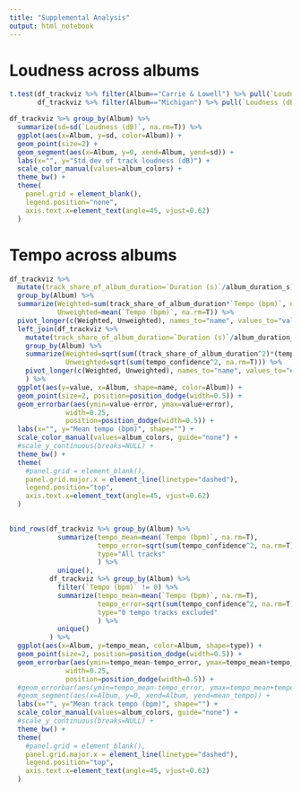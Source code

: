 ```yaml
---
title: "Supplemental Analysis"
output: html_notebook
---
```


# Loudness across albums

```r
t.test(df_trackviz %>% filter(Album=="Carrie & Lowell") %>% pull(`Loudness (dB)`),
       df_trackviz %>% filter(Album=="Michigan") %>% pull(`Loudness (dB)`)) 

df_trackviz %>% group_by(Album) %>% 
  summarize(sd=sd(`Loudness (dB)`, na.rm=T)) %>% 
  ggplot(aes(x=Album, y=sd, color=Album)) +
  geom_point(size=2) +
  geom_segment(aes(x=Album, y=0, xend=Album, yend=sd)) +
  labs(x="", y="Std dev of track loudness (dB)") +
  scale_color_manual(values=album_colors) +
  theme_bw() +
  theme(
    panel.grid = element_blank(),
    legend.position="none",
    axis.text.x=element_text(angle=45, vjust=0.62)
  )
```

# Tempo across albums

```r
df_trackviz %>% 
  mutate(track_share_of_album_duration=`Duration (s)`/album_duration_s) %>% 
  group_by(Album) %>% 
  summarize(Weighted=sum(track_share_of_album_duration*`Tempo (bpm)`, na.rm=T),
            Unweighted=mean(`Tempo (bpm)`, na.rm=T)) %>% 
  pivot_longer(c(Weighted, Unweighted), names_to="name", values_to="value") %>% 
  left_join(df_trackviz %>% 
    mutate(track_share_of_album_duration=`Duration (s)`/album_duration_s) %>% 
    group_by(Album) %>% 
    summarize(Weighted=sqrt(sum((track_share_of_album_duration^2)*(tempo_confidence^2), na.rm=T)),
              Unweighted=sqrt(sum(tempo_confidence^2, na.rm=T))) %>% 
    pivot_longer(c(Weighted, Unweighted), names_to="name", values_to="error")
    ) %>% 
  ggplot(aes(y=value, x=Album, shape=name, color=Album)) +
  geom_point(size=2, position=position_dodge(width=0.5)) +
  geom_errorbar(aes(ymin=value-error, ymax=value+error),
              width=0.25,
              position=position_dodge(width=0.5)) +
  labs(x="", y="Mean tempo (bpm)", shape="") +
  scale_color_manual(values=album_colors, guide="none") +
  #scale_y_continuous(breaks=NULL) +
  theme_bw() +
  theme(
    #panel.grid = element_blank(),
    panel.grid.major.x = element_line(linetype="dashed"),
    legend.position="top",
    axis.text.x=element_text(angle=45, vjust=0.62)
  )
  
```

```r
bind_rows(df_trackviz %>% group_by(Album) %>% 
            summarize(tempo_mean=mean(`Tempo (bpm)`, na.rm=T),
                      tempo_error=sqrt(sum(tempo_confidence^2, na.rm=T)),
                      type="All tracks"
                      ) %>% 
            unique(),
          df_trackviz %>% group_by(Album) %>% 
            filter(`Tempo (bpm)` != 0) %>% 
            summarize(tempo_mean=mean(`Tempo (bpm)`, na.rm=T),
                      tempo_error=sqrt(sum(tempo_confidence^2, na.rm=T)),
                      type="0 tempo tracks excluded"
                      ) %>% 
            unique()
          ) %>% 
  ggplot(aes(x=Album, y=tempo_mean, color=Album, shape=type)) +
  geom_point(size=2, position=position_dodge(width=0.5)) +
  geom_errorbar(aes(ymin=tempo_mean-tempo_error, ymax=tempo_mean+tempo_error),
              width=0.25,
              position=position_dodge(width=0.5)) +
  #geom_errorbar(aes(ymin=tempo_mean-tempo_error, ymax=tempo_mean+tempo_error)) +
  #geom_segment(aes(x=Album, y=0, xend=Album, yend=mean_tempo)) +
  labs(x="", y="Mean track tempo (bpm)", shape="") +
  scale_color_manual(values=album_colors, guide="none") +
  #scale_y_continuous(breaks=NULL) +
  theme_bw() +
  theme(
    #panel.grid = element_blank(),
    panel.grid.major.x = element_line(linetype="dashed"),
    legend.position="top",
    axis.text.x=element_text(angle=45, vjust=0.62)
  )
```

